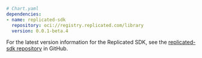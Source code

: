 ```yaml
# Chart.yaml
dependencies:
- name: replicated-sdk
  repository: oci://registry.replicated.com/library
  version: 0.0.1-beta.4
```

For the latest version information for the Replicated SDK, see the [replicated-sdk repository](https://github.com/replicatedhq/replicated-sdk/tags) in GitHub.